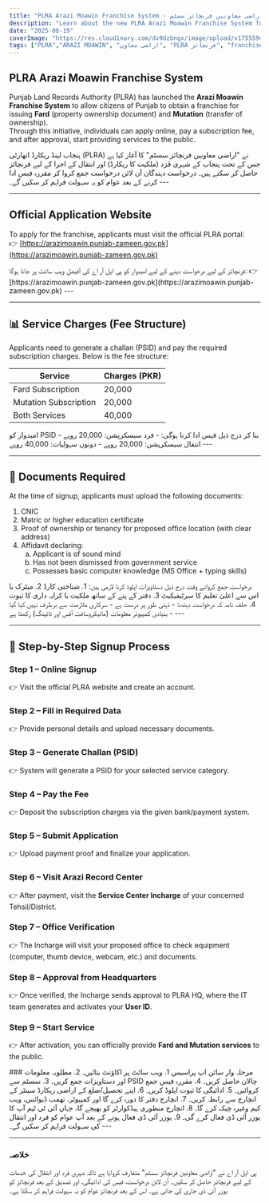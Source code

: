 ```yaml
---
title: "PLRA Arazi Moawin Franchise System - اراضی معاونین فرنچائز سسٹم"
description: "Learn about the new PLRA Arazi Moawin Franchise System for issuing Fard and Mutation in Punjab, Pakistan. Understand service charges, signup process, required documents, and approval system in both English and Urdu."
date: "2025-08-19"
coverImage: "https://res.cloudinary.com/dv9dzbngx/image/upload/v1755594329/blogs/arazi_muawin_PLRA_gr1jod.png"
tags: ["PLRA","ARAZI MOAWIN", "اراضی معاون", "PLRA فرنچائز", "franchise", "fard", "mutation"]
---
```


## PLRA Arazi Moawin Franchise System

Punjab Land Records Authority (PLRA) has launched the **Arazi Moawin Franchise System** to allow citizens of Punjab to obtain a franchise for issuing **Fard** (property ownership document) and **Mutation** (transfer of ownership).  
Through this initiative, individuals can apply online, pay a subscription fee, and after approval, start providing services to the public.

<div className="section-spacing">
  <Urdu>
    پنجاب لینڈ ریکارڈ اتھارٹی (PLRA) نے "اراضی معاونین فرنچائز سسٹم" کا آغاز کیا ہے جس کے تحت پنجاب کے شہری فَرَد (ملکیت کا ریکارڈ) اور انتقال کے اجرا کے لیے فرنچائز حاصل کر سکتے ہیں۔  
    درخواست دہندگان آن لائن درخواست جمع کروا کر مقررہ فیس ادا کرنے کے بعد عوام کو یہ سہولت فراہم کر سکیں گے۔
  </Urdu>
  ---
</div>

---

## Official Application Website

To apply for the franchise, applicants must visit the official PLRA portal:  
👉 [https://arazimoawin.punjab-zameen.gov.pk](https://arazimoawin.punjab-zameen.gov.pk)

<div className="section-spacing">
  <Urdu>
    فرنچائز کے لیے درخواست دینے کے لیے امیدوار کو پی ایل آر اے کی آفیشل ویب سائٹ پر جانا ہوگا:  
    👉 [https://arazimoawin.punjab-zameen.gov.pk](https://arazimoawin.punjab-zameen.gov.pk)
  </Urdu>
  ---
</div>

---

## 📊 Service Charges (Fee Structure)

Applicants need to generate a challan (PSID) and pay the required subscription charges. Below is the fee structure:

<div className="flex justify-center overflow-x-auto">
  <table className="w-full max-w-3xl text-sm text-left rtl:text-right text-gray-500 dark:text-gray-400 border border-gray-300">
    <thead className="text-xs text-gray-700 uppercase bg-gray-100 dark:bg-gray-700 dark:text-gray-400">
      <tr>
        <th className="px-6 py-3 border border-gray-300 font-semibold">Service</th>
        <th className="px-6 py-3 border border-gray-300 font-semibold">Charges (PKR)</th>
      </tr>
    </thead>
    <tbody>
      <tr className="bg-white dark:bg-gray-800">
        <td className="px-6 py-4 border border-gray-300">Fard Subscription</td>
        <td className="px-6 py-4 border border-gray-300">20,000</td>
      </tr>
      <tr className="bg-white dark:bg-gray-800">
        <td className="px-6 py-4 border border-gray-300">Mutation Subscription</td>
        <td className="px-6 py-4 border border-gray-300">20,000</td>
      </tr>
      <tr className="bg-white dark:bg-gray-800">
        <td className="px-6 py-4 border border-gray-300 font-semibold">Both Services</td>
        <td className="px-6 py-4 border border-gray-300 font-semibold">40,000</td>
      </tr>
    </tbody>
  </table>
</div>

<div className="section-spacing">
  <Urdu>
    امیدوار کو PSID بنا کر درج ذیل فیس ادا کرنا ہوگی:  
    - فرد سبسکرپشن: 20,000 روپے  
    - انتقال سبسکرپشن: 20,000 روپے  
    - دونوں سہولیات: 40,000 روپے  
  </Urdu>
  ---
</div>

---

## 📑 Documents Required

At the time of signup, applicants must upload the following documents:
<div>
<ol className="list-decimal ml-6 text-pretty font-semibold font-italic">
  <li>CNIC</li>
  <li>Matric or higher education certificate</li>
  <li>Proof of ownership or tenancy for proposed office location (with clear address)</li>
  <li>
    Affidavit declaring:
    <ol type="a">
      <li>Applicant is of sound mind</li>
      <li>Has not been dismissed from government service</li>
      <li>Possesses basic computer knowledge (MS Office + typing skills)</li>
    </ol>
  </li>
</ol>
</div>


<div className="section-spacing">
  <Urdu>
    درخواست جمع کرواتے وقت درج ذیل دستاویزات اپلوڈ کرنا لازمی ہیں:  
    1. شناختی کارڈ  
    2. میٹرک یا اس سے اعلیٰ تعلیم کا سرٹیفیکیٹ  
    3. دفتر کے پتے کے ساتھ ملکیت یا کرایہ داری کا ثبوت  
    4. حلف نامہ کہ درخواست دہندہ:  
      - ذہنی طور پر درست ہے  
      - سرکاری ملازمت سے برطرف نہیں کیا گیا  
      - بنیادی کمپیوٹر معلومات (مائیکروسافٹ آفس اور ٹائپنگ) رکھتا ہے  
  </Urdu>
  ---
</div>

---

## 📝 Step-by-Step Signup Process
<div>
<h3 className='font-semibold'>Step 1 – Online Signup</h3>
<p >👉 Visit the official PLRA website and create an account.</p>

<h3 className='font-semibold'>Step 2 – Fill in Required Data</h3>
<p>👉 Provide personal details and upload necessary documents.</p>

<h3 className='font-semibold'>Step 3 – Generate Challan (PSID)</h3>
<p>👉 System will generate a PSID for your selected service category.</p>

<h3 className='font-semibold'>Step 4 – Pay the Fee</h3>
<p>👉 Deposit the subscription charges via the given bank/payment system.</p>

<h3 className='font-semibold'>Step 5 – Submit Application</h3>
<p>👉 Upload payment proof and finalize your application.</p>

<h3 className='font-semibold'>Step 6 – Visit Arazi Record Center</h3>
<p>👉 After payment, visit the <strong>Service Center Incharge</strong> of your concerned Tehsil/District.</p>

<h3 className='font-semibold'>Step 7 – Office Verification</h3>
<p>👉 The Incharge will visit your proposed office to check equipment (computer, thumb device, webcam, etc.) and documents.</p>

<h3 className='font-semibold'>Step 8 – Approval from Headquarters</h3>
<p>👉 Once verified, the Incharge sends approval to PLRA HQ, where the IT team generates and activates your <strong>User ID</strong>.</p>

<h3 className='font-semibold'>Step 9 – Start Service</h3>
<p>👉 After activation, you can officially provide <strong>Fard and Mutation services</strong> to the public.</p>
</div>

<div className="section-spacing">
  <Urdu>
    ### مرحلہ وار سائن اپ پراسیس  
    1. ویب سائٹ پر اکاؤنٹ بنائیں۔  
    2. مطلوبہ معلومات اور دستاویزات جمع کریں۔  
    3. سسٹم سے PSID چالان حاصل کریں۔  
    4. مقررہ فیس جمع کروائیں۔  
    5. ادائیگی کا ثبوت اپلوڈ کریں۔  
    6. اپنے تحصیل/ضلع کے اراضی ریکارڈ سینٹر کے انچارج سے رابطہ کریں۔  
    7. انچارج دفتر کا دورہ کرے گا اور کمپیوٹر، تھمب ڈیوائس، ویب کیم وغیرہ چیک کرے گا۔  
    8. انچارج منظوری ہیڈکوارٹر کو بھیجے گا، جہاں آئی ٹی ٹیم آپ کا یوزر آئی ڈی فعال کرے گی۔  
    9. یوزر آئی ڈی فعال ہونے کے بعد آپ عوام کو فرد اور انتقال کی سہولت فراہم کر سکیں گے۔  
  </Urdu>
  ---
</div>

---

<h3 className="text-nafess text-4xl font-semibold text-center mt-6">خلاصہ</h3>

<Urdu>
  پی ایل آر اے نے "اراضی معاونین فرنچائز سسٹم" متعارف کروایا ہے تاکہ شہری فرد اور انتقال کی خدمات کے لیے فرنچائز حاصل کر سکیں۔  
  آن لائن درخواست، فیس کی ادائیگی، اور تصدیق کے بعد فرنچائز کو یوزر آئی ڈی جاری کی جاتی ہے۔  
  اس کے بعد فرنچائز عوام کو یہ سہولت فراہم کر سکتا ہے۔  
</Urdu>
